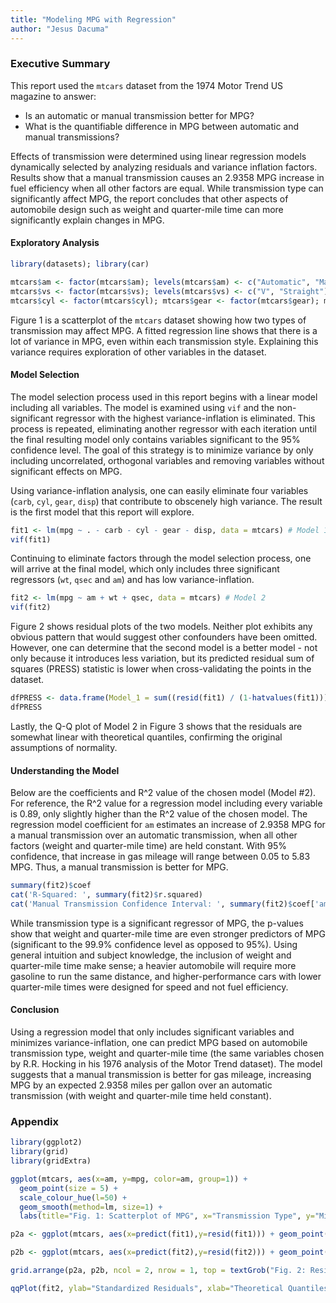 ```yaml
---
title: "Modeling MPG with Regression"
author: "Jesus Dacuma"
---
```


### Executive Summary

This report used the `mtcars` dataset from the 1974 Motor Trend US magazine to answer:

* Is an automatic or manual transmission better for MPG?
* What is the quantifiable difference in MPG between automatic and manual transmissions?

Effects of transmission were determined using linear regression models dynamically selected by analyzing residuals and variance inflation factors. Results show that a manual transmission causes an 2.9358 MPG increase in fuel efficiency when all other factors are equal. While transmission type can significantly affect MPG, the report concludes that other aspects of automobile design such as weight and quarter-mile time can more significantly explain changes in MPG. 

#### Exploratory Analysis
```r
library(datasets); library(car)

mtcars$am <- factor(mtcars$am); levels(mtcars$am) <- c("Automatic", "Manual") # Transmission Type Factor
mtcars$vs <- factor(mtcars$vs); levels(mtcars$vs) <- c("V", "Straight")
mtcars$cyl <- factor(mtcars$cyl); mtcars$gear <- factor(mtcars$gear); mtcars$carb <- factor(mtcars$carb)
```

Figure 1 is a scatterplot of the `mtcars` dataset showing how two types of transmission may affect MPG. A fitted regression line shows that there is a lot of variance in MPG, even within each transmission style. Explaining this variance requires exploration of other variables in the dataset.

#### Model Selection

The model selection process used in this report begins with a linear model including all variables. The model is examined using `vif` and the non-significant regressor with the highest variance-inflation is eliminated. This process is repeated, eliminating another regressor with each iteration until the final resulting model only contains variables significant to the 95% confidence level. The goal of this strategy is to minimize variance by only including uncorrelated, orthogonal variables and removing variables without significant effects on MPG.

Using variance-inflation analysis, one can easily eliminate four variables (`carb`, `cyl`, `gear`, `disp`) that contribute to obscenely high variance. The result is the first model that this report will explore.

```r
fit1 <- lm(mpg ~ . - carb - cyl - gear - disp, data = mtcars) # Model 1
vif(fit1)
```

Continuing to eliminate factors through the model selection process, one will arrive at the final model, which only includes three significant regressors (`wt`, `qsec` and `am`) and has low variance-inflation. 

```r
fit2 <- lm(mpg ~ am + wt + qsec, data = mtcars) # Model 2
vif(fit2)
```

Figure 2 shows residual plots of the two models. Neither plot exhibits any obvious pattern that would suggest other confounders have been omitted. However, one can determine that the second model is a better model - not only because it introduces less variation, but its predicted residual sum of squares (PRESS) statistic is lower when cross-validating the points in the dataset.

```r
dfPRESS <- data.frame(Model_1 = sum((resid(fit1) / (1-hatvalues(fit1)))^2), Model_2 = sum((resid(fit2) / (1-hatvalues(fit2)))^2), row.names = "PRESS Values")
dfPRESS
```

Lastly, the Q-Q plot of Model 2 in Figure 3 shows that the residuals are somewhat linear with theoretical quantiles, confirming the original assumptions of normality.

#### Understanding the Model
Below are the coefficients and R^2 value of the chosen model (Model #2). For reference, the R^2 value for a regression model including every variable is 0.89, only slightly higher than the R^2 value of the chosen model. The regression model coefficient for `am` estimates an increase of 2.9358 MPG for a manual transmission over an automatic transmission, when all other factors (weight and quarter-mile time) are held constant. With 95% confidence, that increase in gas mileage will range between 0.05 to 5.83 MPG. Thus, a manual transmission is better for MPG.

```r
summary(fit2)$coef
cat('R-Squared: ', summary(fit2)$r.squared)
cat('Manual Transmission Confidence Interval: ', summary(fit2)$coef['amManual','Estimate'] + c(-1,1) * qt(.975, df = fit2$df) * summary(fit2)$coef['amManual','Std. Error'])
```

While transmission type is a significant regressor of MPG, the p-values show that weight and quarter-mile time are even stronger predictors of MPG (significant to the 99.9% confidence level as opposed to 95%). Using general intuition and subject knowledge, the inclusion of weight and quarter-mile time make sense; a heavier automobile will require more gasoline to run the same distance, and higher-performance cars with lower quarter-mile times were designed for speed and not fuel efficiency.

#### Conclusion

Using a regression model that only includes significant variables and minimizes variance-inflation, one can predict MPG based on automobile transmission type, weight and quarter-mile time (the same variables chosen by R.R. Hocking in his 1976 analysis of the Motor Trend dataset). The model suggests that a manual transmission is better for gas mileage, increasing MPG by an expected 2.9358 miles per gallon over an automatic transmission (with weight and quarter-mile time held constant).

### Appendix
```r
library(ggplot2)
library(grid)
library(gridExtra)
```

```r
ggplot(mtcars, aes(x=am, y=mpg, color=am, group=1)) +
  geom_point(size = 5) + 
  scale_colour_hue(l=50) + 
  geom_smooth(method=lm, size=1) +
  labs(title="Fig. 1: Scatterplot of MPG", x="Transmission Type", y="Miles per Gallon")
```


```r
p2a <- ggplot(mtcars, aes(x=predict(fit1),y=resid(fit1))) + geom_point(size = 5) + geom_hline(yintercept=0) + geom_smooth(method=lm) + labs(title="Model 1", x="Fitted Values", y="Residuals")

p2b <- ggplot(mtcars, aes(x=predict(fit2),y=resid(fit2))) + geom_point(size = 5) + geom_hline(yintercept=0) + geom_smooth(method=lm) + labs(title="Model 2", x="Fitted Values", y="Residuals")

grid.arrange(p2a, p2b, ncol = 2, nrow = 1, top = textGrob("Fig. 2: Residuals vs. Fitted",gp=gpar(fontsize=15)))
```

```r
qqPlot(fit2, ylab="Standardized Residuals", xlab="Theoretical Quantiles", main="Fig. 3: Normal Q-Q Plot of Model 2")
```